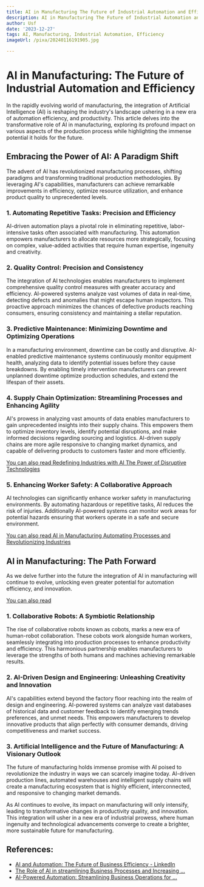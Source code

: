 ```yaml
---
title: AI in Manufacturing The Future of Industrial Automation and Efficiency
description: AI in Manufacturing The Future of Industrial Automation and Efficiency
author: Usf
date: '2023-12-27'
tags: AI, Manufacturing, Industrial Automation, Efficiency
imageUrl: /pixa/20240116191905.jpg

---
```

# AI in Manufacturing: The Future of Industrial Automation and Efficiency

In the rapidly evolving world of manufacturing, the integration of Artificial Intelligence (AI) is reshaping the industry's landscape ushering in a  new era of automation efficiency, and productivity. This article delves into the transformative role of AI in  manufacturing, exploring its profound impact on various aspects of the production process while highlighting the immense potential it holds  for  the future.

## Embracing the Power of  AI: A Paradigm Shift

The advent of AI has revolutionized manufacturing processes, shifting paradigms and transforming traditional production  methodologies. By leveraging AI's capabilities, manufacturers can achieve  remarkable improvements in efficiency, optimize  resource utilization, and enhance product quality to unprecedented levels.

###  1. Automating Repetitive  Tasks: Precision and Efficiency

AI-driven automation plays a pivotal role  in eliminating repetitive, labor-intensive tasks often associated with manufacturing. This automation empowers manufacturers to  allocate resources more strategically, focusing on complex, value-added activities that require  human expertise, ingenuity and creativity.

### 2.  Quality Control: Precision and  Consistency

The integration of AI technologies enables manufacturers to implement comprehensive quality control measures with greater  accuracy  and efficiency. AI-powered systems analyze vast volumes of data in real-time,  detecting defects and anomalies that might escape human inspectors. This proactive  approach minimizes the chances of defective products reaching consumers, ensuring consistency and maintaining a stellar reputation.

### 3. Predictive Maintenance: Minimizing Downtime and Optimizing Operations

In a manufacturing environment, downtime can be  costly and disruptive. AI-enabled predictive maintenance systems continuously monitor equipment health, analyzing data to  identify potential issues before they  cause breakdowns. By enabling timely intervention manufacturers can prevent unplanned downtime optimize production schedules, and extend the lifespan of their assets.

### 4. Supply Chain Optimization: Streamlining  Processes and Enhancing Agility

AI's prowess in analyzing vast amounts of data enables manufacturers to gain unprecedented insights into their  supply chains.  This empowers them to optimize inventory levels,  identify potential disruptions, and make informed decisions regarding sourcing and logistics.  AI-driven supply chains are more agile  responsive to changing market dynamics, and  capable of delivering products to  customers faster and more efficiently.

[You can also read Redefining Industries with AI The Power of Disruptive Technologies](Redefining%20Industries%20with%20AI%20The%20Power%20of%20Disruptive%20Technologies)


### 5. Enhancing Worker  Safety: A  Collaborative Approach

AI technologies can significantly enhance worker safety in manufacturing environments. By automating hazardous or repetitive tasks, AI  reduces the risk of injuries. Additionally AI-powered systems can monitor work areas for potential hazards ensuring that workers operate in a safe and  secure environment.

[You  can also  read AI in Manufacturing Automating Processes and Revolutionizing Industries](AI%20in%20Manufacturing%20Automating%20Processes%20and%20Revolutionizing%20Industries)


## AI in Manufacturing: The Path Forward

As we delve further  into the future the integration of AI in  manufacturing  will continue to evolve, unlocking even greater  potential for automation efficiency, and innovation.

[You can also read ]()


### 1. Collaborative Robots: A Symbiotic Relationship

The rise of collaborative robots known as cobots, marks a new era  of human-robot collaboration. These cobots work alongside human workers, seamlessly integrating into production processes to enhance productivity and efficiency.  This harmonious partnership enables manufacturers to  leverage the strengths  of  both  humans and machines achieving remarkable results.

### 2. AI-Driven Design and Engineering: Unleashing Creativity  and Innovation

AI's  capabilities extend beyond the  factory floor reaching into the realm of design and engineering. AI-powered systems can analyze vast databases of historical data and customer feedback to identify emerging  trends preferences, and unmet needs. This empowers  manufacturers to develop innovative products  that align perfectly with  consumer demands, driving  competitiveness and  market success.

### 3. Artificial Intelligence and the Future  of Manufacturing: A Visionary Outlook

The future of manufacturing  holds  immense promise with AI poised to revolutionize the industry in ways  we can scarcely imagine today. AI-driven production lines, automated warehouses and intelligent supply chains will create a manufacturing ecosystem that is highly efficient, interconnected, and responsive to changing market demands.

As AI continues to evolve, its impact on manufacturing will only intensify, leading to transformative changes in productivity quality, and innovation. This integration will usher in a  new era of industrial prowess, where human  ingenuity and technological advancements converge  to create  a brighter,  more sustainable  future for manufacturing.

## References:
- [AI and Automation: The Future of Business Efficiency - LinkedIn](https://www.linkedin.com/pulse/ai-automation-future-business-efficiency-denise-de-gaetano)
- [The Role of AI in streamlining Business Processes and Increasing ...](https://www.linkedin.com/pulse/role-ai-streamlining-business-processes-increasing-efficiency-nxakf)
- [AI-Powered Automation: Streamlining Business Operations for ...](https://medium.com/@priscillaellis389/ai-powered-automation-streamlining-business-operations-for-efficiency-and-productivity-66ea72cebd94)
